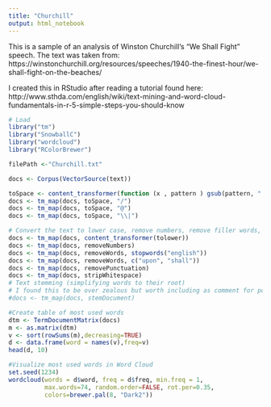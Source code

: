 ```yaml
---
title: "Churchill"
output: html_notebook
---
```


This is a sample of an analysis of Winston Churchill's "We Shall Fight" speech. The text was taken from:
https://winstonchurchill.org/resources/speeches/1940-the-finest-hour/we-shall-fight-on-the-beaches/

I created this in RStudio after reading a tutorial found here:
http://www.sthda.com/english/wiki/text-mining-and-word-cloud-fundamentals-in-r-5-simple-steps-you-should-know


```r
# Load
library("tm")
library("SnowballC")
library("wordcloud")
library("RColorBrewer")
```

```r
filePath <-"Churchill.txt"
```

```r
docs <- Corpus(VectorSource(text))
```
```r
toSpace <- content_transformer(function (x , pattern ) gsub(pattern, " ", x))
docs <- tm_map(docs, toSpace, "/")
docs <- tm_map(docs, toSpace, "@")
docs <- tm_map(docs, toSpace, "\\|")
```
```r
# Convert the text to lower case, remove numbers, remove filler words, remove punctuation and white space
docs <- tm_map(docs, content_transformer(tolower))
docs <- tm_map(docs, removeNumbers)
docs <- tm_map(docs, removeWords, stopwords("english"))
docs <- tm_map(docs, removeWords, c("upon", "shall")) 
docs <- tm_map(docs, removePunctuation)
docs <- tm_map(docs, stripWhitespace)
# Text stemming (simplifying words to their root)
# I found this to be over zealous but worth including as comment for possible future use
#docs <- tm_map(docs, stemDocument)
```
```r
#Create table of most used words
dtm <- TermDocumentMatrix(docs)
m <- as.matrix(dtm)
v <- sort(rowSums(m),decreasing=TRUE)
d <- data.frame(word = names(v),freq=v)
head(d, 10)
```
```r
#Visualize most used words in Word Cloud
set.seed(1234)
wordcloud(words = d$word, freq = d$freq, min.freq = 1,
          max.words=74, random.order=FALSE, rot.per=0.35, 
          colors=brewer.pal(8, "Dark2"))
```

